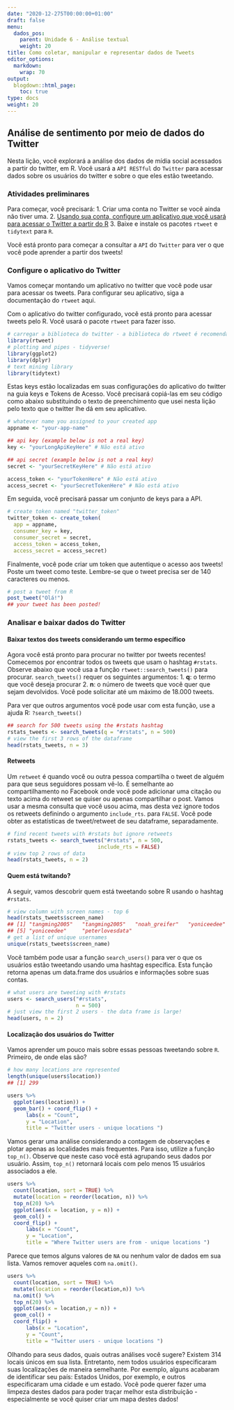 ---
date: "2020-12-275T00:00:00+01:00"
draft: false
menu:
  dados_pos:
    parent: Unidade 6 - Análise textual
    weight: 20
title: Como coletar, manipular e representar dados de Tweets
editor_options: 
  markdown: 
    wrap: 70
output: 
  blogdown::html_page:
    toc: true
type: docs
weight: 20
---

## Análise de sentimento por meio de dados do Twitter

Nesta lição, você explorará a análise dos dados de mídia social acessados a partir do twitter, em R. Você usará a `API RESTful` do `Twitter` para acessar dados sobre os usuários do twitter e sobre o que eles estão tweetando.

### Atividades preliminares

Para começar, você precisará:
1.	Criar uma conta no Twitter se você ainda não tiver uma.
2.	[Usando sua conta, configure um aplicativo que você usará para acessar o Twitter a partir do R](https://cran.r-project.org/web/packages/rtweet/vignettes/auth.html) 
3.	Baixe e instale os pacotes `rtweet` e `tidytext` para `R`.

Você está pronto para começar a consultar a `API` do `Twitter` para ver o que você pode aprender a partir dos tweets!

### Configure o aplicativo do Twitter 

Vamos começar montando um aplicativo no twitter que você pode usar para acessar os tweets. Para configurar seu aplicativo, siga a documentação do `rtweet` aqui.

Com o aplicativo do twitter configurado, você está pronto para acessar tweets pelo R. Você usará o pacote `rtweet` para fazer isso.

```{r eval=FALSE, message=FALSE, warning=FALSE, include=TRUE}
# carregar a biblioteca do twitter - a biblioteca do rtweet é recomendada
library(rtweet)
# plotting and pipes - tidyverse!
library(ggplot2)
library(dplyr)
# text mining library
library(tidytext)
```

Estas keys estão localizadas em suas configurações do aplicativo do twitter na guia keys e Tokens de Acesso. Você precisará copiá-las em seu código como  abaixo substituindo o texto de preenchimento que usei nesta lição pelo texto que o twitter lhe dá em seu aplicativo.

```{r eval=FALSE, message=FALSE, warning=FALSE, include=TRUE}
# whatever name you assigned to your created app
appname <- "your-app-name"

## api key (example below is not a real key)
key <- "yourLongApiKeyHere" # Não está ativo

## api secret (example below is not a real key)
secret <- "yourSecretKeyHere" # Não está ativo

access_token <- "yourTokenHere" # Não está ativo
access_secret <- "yourSecretTokenHere" # Não está ativo

```

Em seguida, você precisará passar um conjunto de keys para a API.

```{r eval=FALSE, message=FALSE, warning=FALSE, include=TRUE}
# create token named "twitter_token"
twitter_token <- create_token(
  app = appname,
  consumer_key = key,
  consumer_secret = secret,
  access_token = access_token,
  access_secret = access_secret)
```

Finalmente, você pode criar um token que autentique o acesso aos tweets! Poste um tweet como teste. Lembre-se que o tweet precisa ser de 140 caracteres ou menos.

```{r eval=FALSE, message=FALSE, warning=FALSE, include=TRUE}
# post a tweet from R
post_tweet("Olá!")
## your tweet has been posted!
```

### Analisar e baixar dados do Twitter

#### Baixar textos dos tweets considerando um termo específico

Agora você está pronto para procurar no twitter por tweets recentes! Comecemos por encontrar todos os tweets que usam o hashtag `#rstats`. Observe abaixo que você usa a função `rtweet::search_tweets()` para procurar. `search_tweets()` requer os seguintes argumentos:
1. **q**: o termo que você deseja procurar
2. **n**: o número de tweets que você quer que sejam devolvidos. Você pode solicitar até um máximo de 18.000 tweets.

Para ver que outros argumentos você pode usar com esta função, use a ajuda R: `?search_tweets()`

```{r eval=FALSE, message=FALSE, warning=FALSE, include=TRUE}
## search for 500 tweets using the #rstats hashtag
rstats_tweets <- search_tweets(q = "#rstats", n = 500)
# view the first 3 rows of the dataframe
head(rstats_tweets, n = 3)
```

#### Retweets
Um `retweet` é quando você ou outra pessoa compartilha o tweet de alguém para que seus seguidores possam vê-lo. É semelhante ao compartilhamento no Facebook onde você pode adicionar uma citação ou texto acima do retweet se quiser ou apenas compartilhar o post. Vamos usar a mesma consulta que você usou acima, mas desta vez ignore todos os retweets definindo o argumento `include_rts`. para `FALSE`. Você pode obter as estatísticas de tweet/retweet de seu dataframe, separadamente.

```{r eval=FALSE, message=FALSE, warning=FALSE, include=TRUE}
# find recent tweets with #rstats but ignore retweets
rstats_tweets <- search_tweets("#rstats", n = 500,
                             include_rts = FALSE)
# view top 2 rows of data
head(rstats_tweets, n = 2)
```


#### Quem está twitando?

A seguir, vamos descobrir quem está tweetando sobre R usando o hashtag `#rstats`. 

```{r eval=FALSE, message=FALSE, warning=FALSE, include=TRUE}
# view column with screen names - top 6
head(rstats_tweets$screen_name)
## [1] "tangming2005"   "tangming2005"   "noah_greifer"   "yoniceedee"    
## [5] "yoniceedee"     "peterlovesdata"
# get a list of unique usernames
unique(rstats_tweets$screen_name)
```

Você também pode usar a função `search_users()` para ver o que os usuários estão tweetando usando uma hashtag específica. Esta função retorna apenas um data.frame dos usuários e informações sobre suas contas.

```{r eval=FALSE, message=FALSE, warning=FALSE, include=TRUE}
# what users are tweeting with #rstats
users <- search_users("#rstats",
                      n = 500)
# just view the first 2 users - the data frame is large!
head(users, n = 2)
```

#### Localização dos usuários do Twitter

Vamos aprender um pouco mais sobre essas pessoas tweetando sobre `R`. Primeiro, de onde elas são?

```{r eval=FALSE, message=FALSE, warning=FALSE, include=TRUE, echo=TRUE}
# how many locations are represented
length(unique(users$location))
## [1] 299

users %>%
  ggplot(aes(location)) +
  geom_bar() + coord_flip() +
      labs(x = "Count",
      y = "Location",
      title = "Twitter users - unique locations ")
```

Vamos gerar uma análise considerando a contagem de observações e plotar apenas as localidades mais frequentes. Para isso, utilize a função `top_n()`. Observe que neste caso você está agrupando seus dados por usuário. Assim, `top_n()` retornará locais com pelo menos 15 usuários associados a ele.

```{r eval=FALSE, message=FALSE, warning=FALSE, include=TRUE}
users %>%
  count(location, sort = TRUE) %>%
  mutate(location = reorder(location, n)) %>%
  top_n(20) %>%
  ggplot(aes(x = location, y = n)) +
  geom_col() +
  coord_flip() +
      labs(x = "Count",
      y = "Location",
      title = "Where Twitter users are from - unique locations ")

```

Parece que temos alguns valores de `NA` ou nenhum valor de dados em sua lista. Vamos remover aqueles com `na.omit()`.

```{r eval=FALSE, message=FALSE, warning=FALSE, include=TRUE}

users %>%
  count(location, sort = TRUE) %>%
  mutate(location = reorder(location,n)) %>%
  na.omit() %>%
  top_n(20) %>%
  ggplot(aes(x = location,y = n)) +
  geom_col() +
  coord_flip() +
      labs(x = "Location",
      y = "Count",
      title = "Twitter users - unique locations ")

```

Olhando para seus dados, quais outras análises você sugere? Existem 314 locais únicos em sua lista. Entretanto, nem todos usuários especificaram suas localizações de maneira semelhante. Por exemplo, alguns acabaram de identificar seu país: Estados Unidos, por exemplo, e outros especificaram uma cidade e um estado. Você pode querer fazer uma limpeza destes dados para poder traçar melhor esta distribuição - especialmente se você quiser criar um mapa destes dados!
